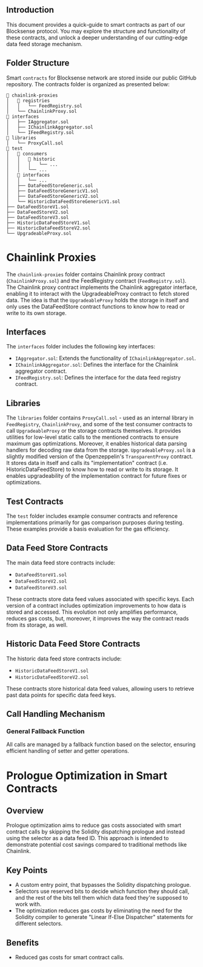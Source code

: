 ## Introduction

This document provides a quick-guide to smart contracts as part of our Blocksense protocol. You may explore the structure and functionality of these contracts, and unlock a deeper understanding of our cutting-edge data feed storage mechanism.

## Folder Structure

Smart `contracts` for Blocksense network are stored inside our public GitHub repository. The contracts folder is organized as presented below:

```code
📁 chainlink-proxies
│   📁 registries
│   │   └── FeedRegistry.sol
│   └── ChainlinkProxy.sol
📁 interfaces
│   ├── IAggregator.sol
│   ├── IChainlinkAggregator.sol
│   └── IFeedRegistry.sol
📁 libraries
│   └── ProxyCall.sol
📁 test
│   📁 consumers
│   │   📁 historic
│   │   │   └── ...
│   │   └── ...
│   📁 interfaces
│   │   └── ...
│   ├── DataFeedStoreGeneric.sol
│   ├── DataFeedStoreGenericV1.sol
│   ├── DataFeedStoreGenericV2.sol
│   └── HistoricDataFeedStoreGenericV1.sol
├── DataFeedStoreV1.sol
├── DataFeedStoreV2.sol
├── DataFeedStoreV3.sol
├── HistoricDataFeedStoreV1.sol
├── HistoricDataFeedStoreV2.sol
└── UpgradeableProxy.sol
```

# Chainlink Proxies

The `chainlink-proxies` folder contains Chainlink proxy contract (`ChainlinkProxy.sol`) and the FeedRegistry contract (`FeedRegistry.sol`). The Chainlink proxy contract implements the Chainlink aggregator interface, enabling it to interact with the UpgradeableProxy contract to fetch stored data. The idea is that the `UpgradeableProxy` holds the storage in itself and only uses the DataFeedStore contract functions to know how to read or write to its own storage.

## Interfaces

The `interfaces` folder includes the following key interfaces:

- `IAggregator.sol`: Extends the functionality of `IChainlinkAggregator.sol`.
- `IChainlinkAggregator.sol`: Defines the interface for the Chainlink aggregator contract.
- `IFeedRegistry.sol`: Defines the interface for the data feed registry contract.

## Libraries

The `libraries` folder contains `ProxyCall.sol` - used as an internal library in `FeedRegistry`, `ChainlinkProxy`, and some of the test consumer contracts to call `UpgradeableProxy` or the storage contracts themselves. It provides utilities for low-level static calls to the mentioned contracts to ensure maximum gas optimizations. Moreover, it enables historical data parsing handlers for decoding raw data from the storage.
`UpgradeableProxy.sol` is a slightly modified version of the Openzeppelin's `TransparentProxy` contract. It stores data in itself and calls its "implementation" contract (i.e. HistoricDataFeedStore) to know how to read or write to its storage. It enables upgradeability of the implementation contract for future fixes or optimizations.

## Test Contracts

The `test` folder includes example consumer contracts and reference implementations primarily for gas comparison purposes during testing. These examples provide a basis evaluation for the gas efficiency.

## Data Feed Store Contracts

The main data feed store contracts include:

- `DataFeedStoreV1.sol`
- `DataFeedStoreV2.sol`
- `DataFeedStoreV3.sol`

These contracts store data feed values associated with specific keys. Each version of a contract includes optimization improvements to how data is stored and accessed. This evolution not only amplifies performance, reduces gas costs, but, moreover, it improves the way the contract reads from its storage, as well.

## Historic Data Feed Store Contracts

The historic data feed store contracts include:

- `HistoricDataFeedStoreV1.sol`
- `HistoricDataFeedStoreV2.sol`

These contracts store historical data feed values, allowing users to retrieve past data points for specific data feed keys.

## Call Handling Mechanism

### General Fallback Function

All calls are managed by a fallback function based on the selector, ensuring efficient handling of setter and getter operations.

# Prologue Optimization in Smart Contracts

## Overview

Prologue optimization aims to reduce gas costs associated with smart contract calls by skipping the Solidity dispatching prologue and instead using the selector as a data feed ID. This approach is intended to demonstrate potential cost savings compared to traditional methods like Chainlink.

## Key Points

- A custom entry point, that bypasses the Solidity dispatching prologue.
- Selectors use reserved bits to decide which function they should call, and the rest of the bits tell them which data feed they're supposed to work with.
- The optimization reduces gas costs by eliminating the need for the Solidity compiler to generate "Linear If-Else Dispatcher" statements for different selectors.

## Benefits

- Reduced gas costs for smart contract calls.
